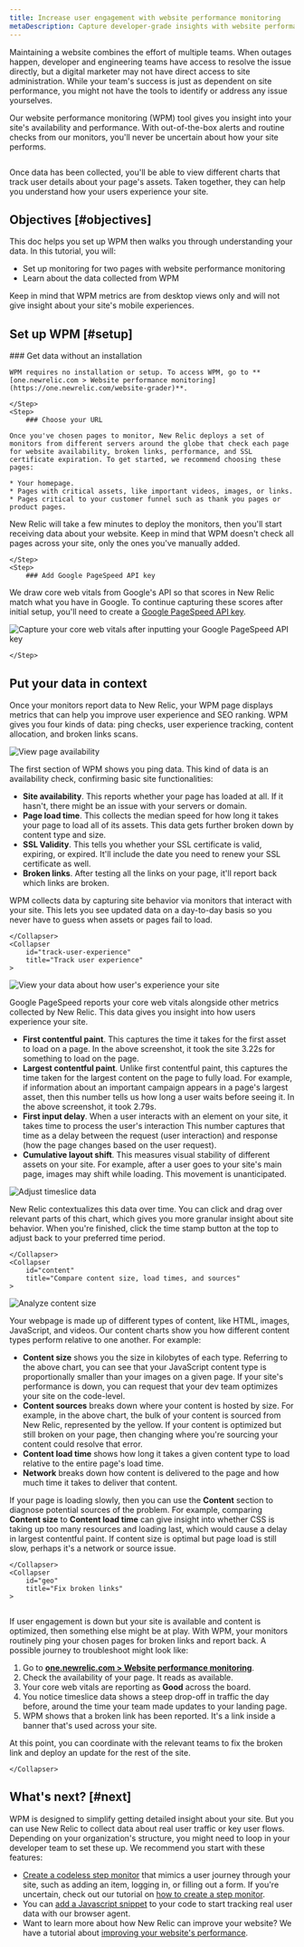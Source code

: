 ```yaml
---
title: Increase user engagement with website performance monitoring
metaDescription: Capture developer-grade insights with website performance monitoring (WPM) so you can make data-informed improvements to your site. 
---
```









Maintaining a website combines the effort of multiple teams. When outages happen, developer and engineering teams have access to resolve the issue directly, but a digital marketer may not have direct access to site administration. While your team's success is just as dependent on site performance, you might not have the tools to identify or address any issue yourselves.

Our website performance monitoring (WPM) tool gives you insight into your site's availability and performance. With out-of-the-box alerts and routine checks from our monitors, you'll never be uncertain about how your site performs. 

<img
    title="Your WPM page"
    alt=""
    src={wpmMain}
/>    
<figcaption>
    Once data has been collected, you'll be able to view different charts that track user details about your page's assets. Taken together, they can help you understand how your users experience your site.  
</figcaption>

## Objectives [#objectives]

This doc helps you set up WPM then walks you through understanding your data. In this tutorial, you will:

* Set up monitoring for two pages with website performance monitoring 
* Learn about the data collected from WPM

Keep in mind that WPM metrics are from desktop views only and will not give insight about your site's mobile experiences. 

## Set up WPM [#setup]
<Steps>
    <Step>
    ### Get data without an installation

    WPM requires no installation or setup. To access WPM, go to **[one.newrelic.com > Website performance monitoring](https://one.newrelic.com/website-grader)**.

    </Step>
    <Step>
        ### Choose your URL 

    Once you've chosen pages to monitor, New Relic deploys a set of monitors from different servers around the globe that check each page for website availability, broken links, performance, and SSL certificate expiration. To get started, we recommend choosing these pages:

    * Your homepage.
    * Pages with critical assets, like important videos, images, or links.
    * Pages critical to your customer funnel such as thank you pages or product pages.

New Relic will take a few minutes to deploy the monitors, then you'll start receiving data about your website. Keep in mind that WPM doesn't check all pages across your site, only the ones you've manually added.

    </Step>
    <Step>
        ### Add Google PageSpeed API key 

We draw core web vitals from Google's API so that scores in New Relic match what you have in Google. To continue capturing these scores after initial setup, you'll need to create a [Google PageSpeed API key](https://developers.google.com/speed/docs/insights/v5/get-started). 

<img
    title="Input your Google PageSpeed API key to capture core web vitals"
    alt="Capture your core web vitals after inputting your Google PageSpeed API key"
    src={pageSpeedAPI}
/>

    </Step>
</Steps>

## Put your data in context

Once your monitors report data to New Relic, your WPM page displays metrics that can help you improve user experience and SEO ranking. WPM gives you four kinds of data: ping checks, user experience tracking, content allocation, and broken links scans. 

<CollapserGroup>
    <Collapser
        id="ping"
        title="Check page availability"
    >
<img
    title="View your page availability"
    alt="View page availability"
    src={pingWPM}
/>

The first section of WPM shows you ping data. This kind of data is an availability check, confirming basic site functionalities:

* **Site availability**. This reports whether your page has loaded at all. If it hasn't, there might be an issue with your servers or domain.
* **Page load time**. This collects the median speed for how long it takes your page to load all of its assets. This data gets further broken down by content type and size.
* **SSL Validity**. This tells you whether your SSL certificate is valid, expiring, or expired. It'll include the date you need to renew your SSL certificate as well.
* **Broken links**. After testing all the links on your page, it'll report back which links are broken. 

WPM collects data by capturing site behavior via monitors that interact with your site. This lets you see updated data on a day-to-day basis so you never have to guess when assets or pages fail to load.

    </Collapser>
    <Collapser
        id="track-user-experience"
        title="Track user experience"
    >
<img
    title="View user experience"
    alt="View your data about how user's experience your site"
    src={userExp}
/>

Google PageSpeed reports your core web vitals alongside other metrics collected by New Relic. This data gives you insight into how users experience your site. 

* **First contentful paint**. This captures the time it takes for the first asset to load on a page. In the above screenshot, it took the site 3.22s for something to load on the page. 
* **Largest contentful paint**. Unlike first contentful paint, this captures the time taken for the largest content on the page to fully load. For example, if information about an important campaign appears in a page's largest asset, then this number tells us how long a user waits before seeing it. In the above screenshot, it took 2.79s. 
* **First input delay**. When a user interacts with an element on your site, it takes time to process the user's interaction This number captures that time as a delay between the request (user interaction) and response (how the page changes based on the user request).
* **Cumulative layout shift**. This measures visual stability of different assets on your site. For example, after a user goes to your site's main page, images may shift while loading. This movement is unanticipated.

<img
    title="Adjust timeslice data"
    alt="Adjust timeslice data"
    src={timeWPM}
/>

New Relic contextualizes this data over time. You can click and drag over relevant parts of this chart, which gives you more granular insight about site behavior. When you're finished, click the time stamp button at the top to adjust back to your preferred time period. 

    </Collapser>
    <Collapser
        id="content"
        title="Compare content size, load times, and sources"
    >
<img
    title="Analyze content size"
    alt="Analyze content size"
    src={contentWPM}
/>

Your webpage is made up of different types of content, like HTML, images, JavaScript, and videos. Our content charts show you how different content types perform relative to one another. For example:

* **Content size** shows you the size in kilobytes of each type. Referring to the above chart, you can see that your JavaScript content type is proportionally smaller than your images on a given page. If your site's performance is down, you can request that your dev team optimizes your site on the code-level.
* **Content sources** breaks down where your content is hosted by size. For example, in the above chart, the bulk of your content is sourced from New Relic, represented by the yellow. If your content is optimized but still broken on your page, then changing where you're sourcing your content could resolve that error. 
* **Content load time** shows how long it takes a given content type to load relative to the entire page's load time.  
* **Network** breaks down how content is delivered to the page and how much time it takes to deliver that content. 

If your page is loading slowly, then you can use the **Content** section to diagnose potential sources of the problem. For example, comparing **Content size** to **Content load time** can give insight into whether CSS is taking up too many resources and loading last, which would cause a delay in largest contentful paint. If content size is optimal but page load is still slow, perhaps it's a network or source issue.  

    </Collapser>
    <Collapser
        id="geo"
        title="Fix broken links"
    >

<img
    title="Your page's broken links"
    alt=""
    src={brokenLinksWPM}
/>  

If user engagement is down but your site is available and content is optimized, then something else might be at play. With WPM, your monitors routinely ping your chosen pages for broken links and report back. A possible journey to troubleshoot might look like:

1. Go to **[one.newrelic.com > Website performance monitoring](https://one.newrelic.com/website-grader)**.
2. Check the availability of your page. It reads as available. 
3. Your core web vitals are reporting as **Good** across the board.
4. You notice timeslice data shows a steep drop-off in traffic the day before, around the time your team made updates to your landing page.
5. WPM shows that a broken link has been reported. It's a link inside a banner that's used across your site.

At this point, you can coordinate with the relevant teams to fix the broken link and deploy an update for the rest of the site. 

    </Collapser>
</CollapserGroup>


## What's next? [#next]

WPM is designed to simplify getting detailed insight about your site. But you can use New Relic to collect data about real user traffic or key user flows. Depending on your organization's structure, you might need to loop in your developer team to set these up. We recommend you start with these features: 

* [Create a codeless step monitor](https://one.newrelic.com/synthetics/monitor-create) that mimics a user journey through your site, such as adding an item, logging in, or filling out a form. If you're uncertain, check out our tutorial on [how to create a step monitor](/docs/synthetics/synthetic-monitoring/getting-started/get-started-synthetic-monitoring/#step).
* You can [add a Javascript snippet](https://onenr.io/0gR76llakwo) to your code to start tracking real user data with our browser agent. 
* Want to learn more about how New Relic can improve your website? We have a tutorial about [improving your website's performance](/docs/journey-performance/improve-website-performance).